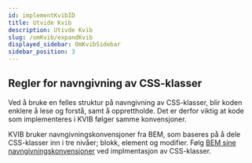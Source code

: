 ```yaml
---
id: implementKvibID
title: Utvide Kvib
description: Utivde Kvib
slug: /omKvib/expandKvib
displayed_sidebar: OmKvibSidebar
sidebar_position: 3
---
```



## Regler for navngivning av CSS-klasser
Ved å bruke en felles struktur på navngivning av CSS-klasser, blir koden enklere å lese og forstå, samt å opprettholde. Det er derfor viktig at kode som implementeres i KVIB følger samme konvensjoner.

KVIB bruker navngivningskonvensjoner fra BEM, som baseres på å dele CSS-klasser inn i tre nivåer; blokk, element og modifier. 
Følg <a href="http://getbem.com/naming/" class="underline"> BEM sine navngivningskonvensjoner</a> ved implmentasjon av CSS-klasser. 

